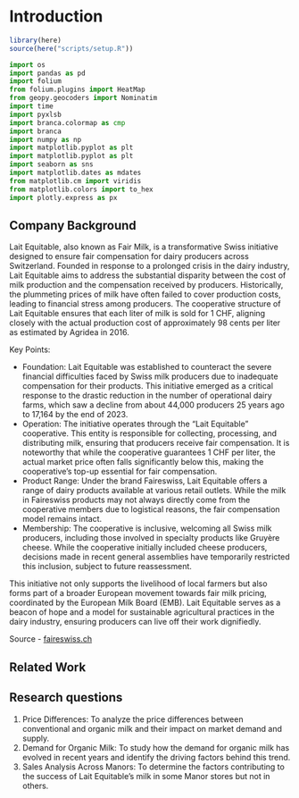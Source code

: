 # Introduction

```r
library(here)
source(here("scripts/setup.R"))
```

```python
import os
import pandas as pd
import folium
from folium.plugins import HeatMap
from geopy.geocoders import Nominatim
import time
import pyxlsb
import branca.colormap as cmp
import branca
import numpy as np
import matplotlib.pyplot as plt
import matplotlib.pyplot as plt
import seaborn as sns
import matplotlib.dates as mdates
from matplotlib.cm import viridis
from matplotlib.colors import to_hex
import plotly.express as px
```

## Company Background

Lait Equitable, also known as Fair Milk, is a transformative Swiss initiative designed to ensure fair compensation for dairy producers across Switzerland. Founded in response to a prolonged crisis in the dairy industry, Lait Equitable aims to address the substantial disparity between the cost of milk production and the compensation received by producers. Historically, the plummeting prices of milk have often failed to cover production costs, leading to financial stress among producers. The cooperative structure of Lait Equitable ensures that each liter of milk is sold for 1 CHF, aligning closely with the actual production cost of approximately 98 cents per liter as estimated by Agridea in 2016.

Key Points:

- Foundation: Lait Equitable was established to counteract the severe financial difficulties faced by Swiss milk producers due to inadequate compensation for their products. This initiative emerged as a critical response to the drastic reduction in the number of operational dairy farms, which saw a decline from about 44,000 producers 25 years ago to 17,164 by the end of 2023.
- Operation: The initiative operates through the "Lait Equitable" cooperative. This entity is responsible for collecting, processing, and distributing milk, ensuring that producers receive fair compensation. It is noteworthy that while the cooperative guarantees 1 CHF per liter, the actual market price often falls significantly below this, making the cooperative's top-up essential for fair compensation.
- Product Range: Under the brand Faireswiss, Lait Equitable offers a range of dairy products available at various retail outlets. While the milk in Faireswiss products may not always directly come from the cooperative members due to logistical reasons, the fair compensation model remains intact.
- Membership: The cooperative is inclusive, welcoming all Swiss milk producers, including those involved in specialty products like Gruyère cheese. While the cooperative initially included cheese producers, decisions made in recent general assemblies have temporarily restricted this inclusion, subject to future reassessment.

This initiative not only supports the livelihood of local farmers but also forms part of a broader European movement towards fair milk pricing, coordinated by the European Milk Board (EMB). Lait Equitable serves as a beacon of hope and a model for sustainable agricultural practices in the dairy industry, ensuring producers can live off their work dignifiedly.

Source - [faireswiss.ch](https://www.faireswiss.ch/fr/lait-equitable)

## Related Work

## Research questions

1.  Price Differences: To analyze the price differences between conventional and organic milk and their impact on market demand and supply.
2.  Demand for Organic Milk: To study how the demand for organic milk has evolved in recent years and identify the driving factors behind this trend.
3.  Sales Analysis Across Manors: To determine the factors contributing to the success of Lait Equitable's milk in some Manor stores but not in others.
